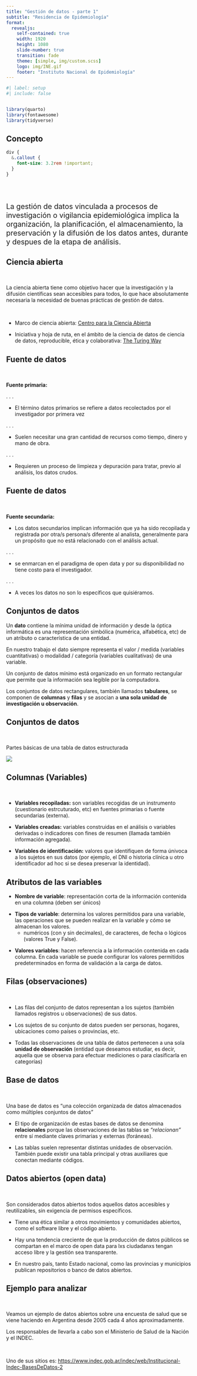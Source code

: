 ```yaml
---
title: "Gestión de datos - parte 1"
subtitle: "Residencia de Epidemiología"
format: 
  revealjs:
    self-contained: true
    width: 1920
    height: 1080
    slide-number: true
    transition: fade
    theme: [simple, img/custom.scss]
    logo: img/INE.gif
    footer: "Instituto Nacional de Epidemiología"
---
```


```r
#| label: setup
#| include: false


library(quarto)
library(fontawesome)
library(tidyverse)
```

## Concepto {.invert}

```scss

div {
  &.callout {
    font-size: 3.2rem !important;
  }
}
```

<br>
<br>

::: {.justify style="font-size: 140%;"}

La gestión de datos vinculada a procesos de investigación o vigilancia epidemiológica implica la organización, la planificación, el almacenamiento, la preservación y la difusión de los datos antes, durante y despues de la etapa de análisis.

:::

## Ciencia abierta

<br>

La ciencia abierta tiene como objetivo hacer que la investigación y la difusión científicas sean accesibles para todos, lo que hace absolutamente necesaria la necesidad de buenas prácticas de gestión de datos.

<br>

- Marco de ciencia abierta: [Centro para la Ciencia Abierta](https://www.cos.io)

- Iniciativa y hoja de ruta, en el ámbito de la ciencia de datos de ciencia de datos, reproducible, ética y colaborativa: [The Turing Way](https://book.the-turing-way.org/)

## Fuente de datos

<br>

**Fuente primaria:**

. . . 

  - El término datos primarios se refiere a datos recolectados  por el investigador por primera vez 
  
. . . 

  - Suelen necesitar una gran cantidad de recursos como tiempo, dinero y mano de obra.

. . . 

  - Requieren un proceso de limpieza y depuración para tratar, previo al análisis, los datos crudos.

## Fuente de datos

<br>

**Fuente secundaria:**

  - Los datos secundarios implican información que ya ha sido recopilada y registrada por otra/s persona/s diferente al analista, generalmente para un propósito que no está relacionado con el análisis actual.

. . . 

  - se enmarcan en el paradigma de open data y por su disponibilidad no tiene costo para el investigador.

. . . 

  - A veces los datos no son lo específicos que quisiéramos.

  
## Conjuntos de datos

::: {.callout-note appearance="simple" icon="false"}

Un **dato** contiene la mínima unidad de información y desde la óptica informática es una representación simbólica (numérica, alfabética, etc) de un atributo o característica de una entidad. 

En nuestro trabajo el dato siempre representa el valor / medida (variables cuantitativas) o modalidad / categoría (variables cualitativas) de una variable.

:::


::: {.callout-note appearance="simple" icon="false"}

Un conjunto de datos mínimo está organizado en un formato rectangular que permite que la información sea legible por la computadora. 

Los conjuntos de datos rectangulares, también llamados **tabulares**, se componen de **columnas** y **filas** y se asocian a **una sola unidad de investigación u observación**.

::: 

## Conjuntos de datos

<br>

Partes básicas de una tabla de datos estructurada

![](img/01/tidy.PNG)

## Columnas (Variables)

<br>

::: {.fragment .fade-in-then-semi-out}

- **Variables recopiladas:** son variables recogidas de un instrumento (cuestionario estrcuturado, etc) en fuentes primarias o fuente secundarias (externa).

:::

::: {.fragment .fade-in-then-semi-out}

- **Variables creadas:** variables construidas en el análisis o variables derivadas o indicadores con fines de resumen (llamada también información agregada).

:::

::: {.fragment .fade-in-then-semi-out}

- **Variables de identificación:** valores que identifiquen de forma únivoca a los sujetos en sus datos (por ejemplo, el DNI o historia clínica u otro identificador ad hoc si se desea preservar la identidad).

:::

## Atributos de las variables

::: {.fragment .fade-in-then-semi-out}

- **Nombre de variable**: representación corta de la información contenida en una columna (deben ser únicos)

:::

::: {.fragment .fade-in-then-semi-out}

- **Tipos de variable**: determina los valores permitidos para una variable, las operaciones que se pueden realizar en la variable y cómo se almacenan los valores.
  - numéricos (con y sin decimales), de caracteres, de fecha o lógicos (valores True y False). 

:::  
  
::: {.fragment .fade-in-then-semi-out}

- **Valores variables**: hacen referencia a la información contenida en cada columna. En cada variable se puede configurar los valores permitidos predeterminados en forma de validación a la carga de datos.

:::

## Filas (observaciones)

<br>

- Las filas del conjunto de datos representan a los sujetos (también llamados registros u observaciones) de sus datos. 

- Los sujetos de su conjunto de datos pueden ser personas, hogares, ubicaciones como países o provincias, etc.

- Todas las observaciones de una tabla de datos pertenecen a una sola **unidad de observación** (entidad que deseamos estudiar, es decir, aquella que se observa para efectuar mediciones o para clasificarla en categorías)

## Base de datos

<br>

::: {.callout-tip appearance="simple" icon="false"}

Una base de datos es “una colección organizada de datos almacenados como múltiples conjuntos de datos”

:::

- El tipo de organización de estas bases de datos se denomina **relacionales** porque las observaciones de las tablas se *"relacionan"* entre sí mediante claves primarias y externas (foráneas).

- Las tablas suelen representar distintas unidades de observación. También puede existir una tabla principal y otras auxiliares que conectan mediante códigos.

## Datos abiertos (open data)

<br>

Son considerados datos abiertos todos aquellos datos accesibles y reutilizables, sin exigencia de permisos específicos.

- Tiene una ética similar a otros movimientos y comunidades abiertos, como el software libre y el código abierto.

- Hay una tendencia creciente de que la producción de datos públicos se compartan en el marco de open data para lxs ciudadanxs tengan acceso libre y la gestión sea transparente.

- En nuestro país, tanto Estado nacional, como las provincias y municipios publican repositorios o banco de datos abiertos.

## Ejemplo para analizar

<br>

Veamos un ejemplo de datos abiertos sobre una encuesta de salud que se viene haciendo en Argentina desde 2005 cada 4 años aproximadamente. 

Los responsables de llevarla a cabo son el Ministerio de Salud de la Nación y el INDEC.

<br>

Uno de sus sitios es: <https://www.indec.gob.ar/indec/web/Institucional-Indec-BasesDeDatos-2> 



